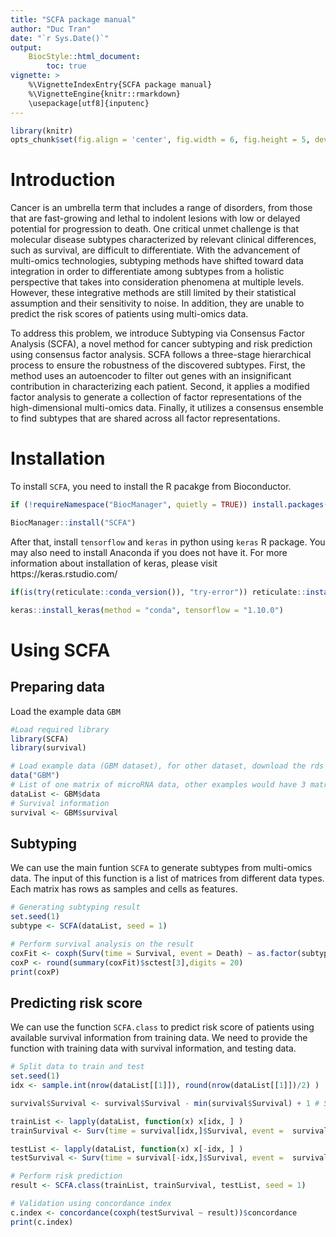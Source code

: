 ```yaml
---
title: "SCFA package manual"
author: "Duc Tran"
date: "`r Sys.Date()`"
output:
    BiocStyle::html_document:
        toc: true
vignette: >
    %\VignetteIndexEntry{SCFA package manual}
    %\VignetteEngine{knitr::rmarkdown}
    \usepackage[utf8]{inputenc}
---
```


```r
library(knitr)
opts_chunk$set(fig.align = 'center', fig.width = 6, fig.height = 5, dev = 'png')
```

# Introduction
Cancer is an umbrella term that includes a range of disorders, from those that are fast-growing and lethal to indolent lesions with low or delayed potential for progression to death. One critical unmet challenge is that molecular disease subtypes characterized by relevant clinical differences, such as survival, are difficult to differentiate. With the advancement of multi-omics technologies, subtyping methods have shifted toward data integration in order to differentiate among subtypes from a holistic perspective that takes into consideration phenomena at multiple levels. However, these integrative methods are still limited by their statistical assumption and their sensitivity to noise. In addition, they are unable to predict the risk scores of patients using multi-omics data.

To address this problem, we introduce Subtyping via Consensus Factor Analysis (SCFA), a novel method for cancer subtyping and risk prediction using consensus factor analysis. SCFA follows a three-stage hierarchical process to ensure the robustness of the discovered subtypes. First, the method uses an autoencoder to filter out genes with an insignificant contribution in characterizing each patient. Second, it applies a modified factor analysis to generate a collection of factor representations of the high-dimensional multi-omics data. Finally, it utilizes a consensus ensemble to find subtypes that are shared across all factor representations.

# Installation
To install `SCFA`, you need to install the R pacakge from Bioconductor.
```r
if (!requireNamespace("BiocManager", quietly = TRUE)) install.packages("BiocManager")

BiocManager::install("SCFA")
```

After that, install `tensorflow` and `keras` in python using `keras` R package. You may also need to install Anaconda if you does not have it. For more information about installation of keras, please visit https://keras.rstudio.com/
```r
if(is(try(reticulate::conda_version()), "try-error")) reticulate::install_miniconda(force = T)

keras::install_keras(method = "conda", tensorflow = "1.10.0")
```

# Using SCFA
## Preparing data
Load the example data `GBM`
```r
#Load required library
library(SCFA)
library(survival)

# Load example data (GBM dataset), for other dataset, download the rds file from the Data folder at https://bioinformatics.cse.unr.edu/software/scfa/Data/ and load the rds object
data("GBM")
# List of one matrix of microRNA data, other examples would have 3 matrices of 3 data types
dataList <- GBM$data
# Survival information
survival <- GBM$survival
```

## Subtyping
We can use the main funtion `SCFA` to generate subtypes from multi-omics data. The input of this function is a list of matrices from different data types. Each matrix has rows as samples and cells as features.
```r
# Generating subtyping result
set.seed(1)
subtype <- SCFA(dataList, seed = 1)

# Perform survival analysis on the result
coxFit <- coxph(Surv(time = Survival, event = Death) ~ as.factor(subtype), data = survival, ties="exact")
coxP <- round(summary(coxFit)$sctest[3],digits = 20)
print(coxP)
```

## Predicting risk score
We can use the function `SCFA.class` to predict risk score of patients using available survival information from training data. We need to provide the function with training data with survival information, and testing data. 
```r
# Split data to train and test
set.seed(1)
idx <- sample.int(nrow(dataList[[1]]), round(nrow(dataList[[1]])/2) )

survival$Survival <- survival$Survival - min(survival$Survival) + 1 # Survival time must be positive

trainList <- lapply(dataList, function(x) x[idx, ] )
trainSurvival <- Surv(time = survival[idx,]$Survival, event =  survival[idx,]$Death)

testList <- lapply(dataList, function(x) x[-idx, ] )
testSurvival <- Surv(time = survival[-idx,]$Survival, event =  survival[-idx,]$Death)

# Perform risk prediction
result <- SCFA.class(trainList, trainSurvival, testList, seed = 1)

# Validation using concordance index
c.index <- concordance(coxph(testSurvival ~ result))$concordance
print(c.index)
```

